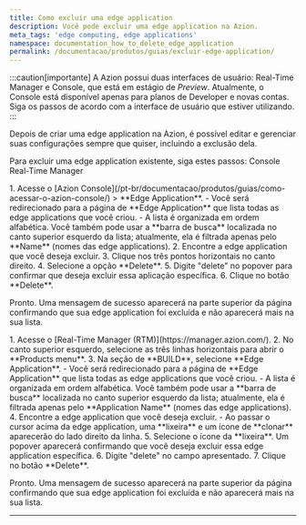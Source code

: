 ```yaml
---
title: Como excluir uma edge application
description: Você pode excluir uma edge application na Azion.
meta_tags: 'edge computing, edge applications'
namespace: documentation_how_to_delete_edge_application
permalink: /documentacao/produtos/guias/excluir-edge-application/
---
```



:::caution[importante]
A Azion possui duas interfaces de usuário: Real-Time Manager e Console, que está em estágio de *Preview*. Atualmente, o Console está disponível apenas para planos de Developer e novas contas. Siga os passos de acordo com a interface de usuário que estiver utilizando.
:::

Depois de criar uma edge application na Azion, é possível editar e gerenciar suas configurações sempre que quiser, incluindo a exclusão dela.

Para excluir uma edge application existente, siga estes passos:
<Tabs client:visible>
    <Fragment slot="tab.console">Console</Fragment>
    <Fragment slot="tab.rtm">Real-Time Manager</Fragment>

<Fragment slot="panel.console">
1. Acesse o [Azion Console](/pt-br/documentacao/produtos/guias/como-acessar-o-azion-console/) > **Edge Application**.
    - Você será redirecionado para a página de **Edge Application** que lista todas as edge applications que você criou.
    - A lista é organizada em ordem alfabética. Você também pode usar a **barra de busca** localizada no canto superior esquerdo da lista; atualmente, ela é filtrada apenas pelo **Name** (nomes das edge applications).
2. Encontre a edge application que você deseja excluir.
3. Clique nos três pontos horizontais no canto direito.
4. Selecione a opção **Delete**.
5. Digite "delete" no popover para confirmar que deseja excluir essa aplicação específica.
6. Clique no botão **Delete**.

Pronto. Uma mensagem de sucesso aparecerá na parte superior da página confirmando que sua edge application foi excluída e não aparecerá mais na sua lista.
</Fragment>

<Fragment slot="panel.rtm">
1. Acesse o [Real-Time Manager (RTM)](https://manager.azion.com/).
2. No canto superior esquerdo, selecione as três linhas horizontais para abrir o **Products menu**.
3. Na seção de **BUILD**, selecione **Edge Application**.
    - Você será redirecionado para a página de **Edge Application** que lista todas as edge applications que você criou.
    - A lista é organizada em ordem alfabética. Você também pode usar a **barra de busca** localizada no canto superior esquerdo da lista; atualmente, ela é filtrada apenas pelo **Application Name** (nomes das edge applications).
4. Encontre a edge application que você deseja excluir.
    - Ao passar o cursor acima da edge application, uma **lixeira** e um ícone de **clonar** aparecerão do lado direito da linha.
5. Selecione o ícone da **lixeira**. Um popover aparecerá confirmando que você deseja excluir essa edge application específica.
6. Digite "delete" no campo apresentado.
7. Clique no botão **Delete**.

Pronto. Uma mensagem de sucesso aparecerá na parte superior da página confirmando que sua edge application foi excluída e não aparecerá mais na sua lista.
</Fragment>

</Tabs>

---

